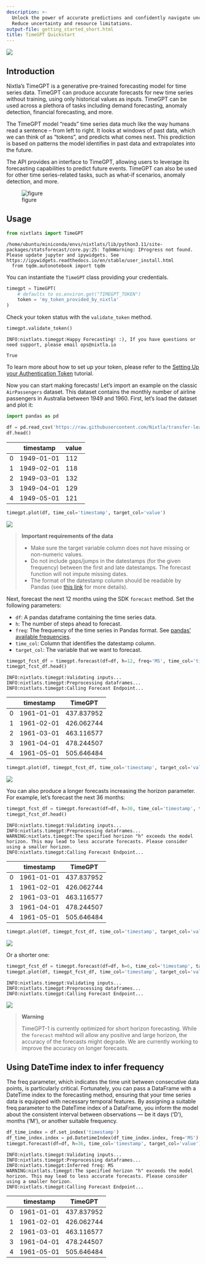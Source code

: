 ```yaml
---
description: >-
  Unlock the power of accurate predictions and confidently navigate uncertainty.
  Reduce uncertainty and resource limitations.
output-file: getting_started_short.html
title: TimeGPT Quickstart
---
```



[![](https://colab.research.google.com/assets/colab-badge.svg)](https://colab.research.google.com/github/Nixtla/nixtla/blob/main/nbs/docs/getting-started/1_getting_started_short.ipynb)

## Introduction

Nixtla’s TimeGPT is a generative pre-trained forecasting model for time
series data. TimeGPT can produce accurate forecasts for new time series
without training, using only historical values as inputs. TimeGPT can be
used across a plethora of tasks including demand forecasting, anomaly
detection, financial forecasting, and more.

The TimeGPT model “reads” time series data much like the way humans read
a sentence – from left to right. It looks at windows of past data, which
we can think of as “tokens”, and predicts what comes next. This
prediction is based on patterns the model identifies in past data and
extrapolates into the future.

The API provides an interface to TimeGPT, allowing users to leverage its
forecasting capabilities to predict future events. TimeGPT can also be
used for other time series-related tasks, such as what-if scenarios,
anomaly detection, and more.

<figure>
<img src="../../img/timegpt-arch.png" alt="figure" />
<figcaption aria-hidden="true">figure</figcaption>
</figure>

## Usage

```python
from nixtlats import TimeGPT
```

``` text
/home/ubuntu/miniconda/envs/nixtlats/lib/python3.11/site-packages/statsforecast/core.py:25: TqdmWarning: IProgress not found. Please update jupyter and ipywidgets. See https://ipywidgets.readthedocs.io/en/stable/user_install.html
  from tqdm.autonotebook import tqdm
```

You can instantiate the `TimeGPT` class providing your credentials.

```python
timegpt = TimeGPT(
    # defaults to os.environ.get("TIMEGPT_TOKEN")
    token = 'my_token_provided_by_nixtla'
)
```

Check your token status with the `validate_token` method.

```python
timegpt.validate_token()
```

``` text
INFO:nixtlats.timegpt:Happy Forecasting! :), If you have questions or need support, please email ops@nixtla.io
```

``` text
True
```

To learn more about how to set up your token, please refer to the
[Setting Up your Authentication
Token](https://nixtlaverse.nixtla.io/nixtla/docs/getting-started/setting_up_your_authentication_token.html)
tutorial.

Now you can start making forecasts! Let’s import an example on the
classic `AirPassengers` dataset. This dataset contains the monthly
number of airline passengers in Australia between 1949 and 1960. First,
let’s load the dataset and plot it:

```python
import pandas as pd
```


```python
df = pd.read_csv('https://raw.githubusercontent.com/Nixtla/transfer-learning-time-series/main/datasets/air_passengers.csv')
df.head()
```

|     | timestamp  | value |
|-----|------------|-------|
| 0   | 1949-01-01 | 112   |
| 1   | 1949-02-01 | 118   |
| 2   | 1949-03-01 | 132   |
| 3   | 1949-04-01 | 129   |
| 4   | 1949-05-01 | 121   |

```python
timegpt.plot(df, time_col='timestamp', target_col='value')
```

![](/nixtla/docs/getting-started/1_getting_started_short_files/figure-markdown_strict/cell-8-output-1.png)

> **Important requirements of the data**
>
> -   Make sure the target variable column does not have missing or
>     non-numeric values.
> -   Do not include gaps/jumps in the datestamps (for the given
>     frequency) between the first and late datestamps. The forecast
>     function will not impute missing dates.
> -   The format of the datestamp column should be readable by Pandas
>     (see [this
>     link](https://pandas.pydata.org/docs/reference/api/pandas.to_datetime.html)
>     for more details).

Next, forecast the next 12 months using the SDK `forecast` method. Set
the following parameters:

-   `df`: A pandas dataframe containing the time series data.
-   `h`: The number of steps ahead to forecast.
-   `freq`: The frequency of the time series in Pandas format. See
    [pandas’ available
    frequencies](https://pandas.pydata.org/pandas-docs/stable/user_guide/timeseries.html#offset-aliases).
-   `time_col`: Column that identifies the datestamp column.
-   `target_col`: The variable that we want to forecast.

```python
timegpt_fcst_df = timegpt.forecast(df=df, h=12, freq='MS', time_col='timestamp', target_col='value')
timegpt_fcst_df.head()
```

``` text
INFO:nixtlats.timegpt:Validating inputs...
INFO:nixtlats.timegpt:Preprocessing dataframes...
INFO:nixtlats.timegpt:Calling Forecast Endpoint...
```

|     | timestamp  | TimeGPT    |
|-----|------------|------------|
| 0   | 1961-01-01 | 437.837952 |
| 1   | 1961-02-01 | 426.062744 |
| 2   | 1961-03-01 | 463.116577 |
| 3   | 1961-04-01 | 478.244507 |
| 4   | 1961-05-01 | 505.646484 |

```python
timegpt.plot(df, timegpt_fcst_df, time_col='timestamp', target_col='value')
```

![](/nixtla/docs/getting-started/1_getting_started_short_files/figure-markdown_strict/cell-10-output-1.png)

You can also produce a longer forecasts increasing the horizon
parameter. For example, let’s forecast the next 36 months:

```python
timegpt_fcst_df = timegpt.forecast(df=df, h=36, time_col='timestamp', target_col='value', freq='MS')
timegpt_fcst_df.head()
```

``` text
INFO:nixtlats.timegpt:Validating inputs...
INFO:nixtlats.timegpt:Preprocessing dataframes...
WARNING:nixtlats.timegpt:The specified horizon "h" exceeds the model horizon. This may lead to less accurate forecasts. Please consider using a smaller horizon.
INFO:nixtlats.timegpt:Calling Forecast Endpoint...
```

|     | timestamp  | TimeGPT    |
|-----|------------|------------|
| 0   | 1961-01-01 | 437.837952 |
| 1   | 1961-02-01 | 426.062744 |
| 2   | 1961-03-01 | 463.116577 |
| 3   | 1961-04-01 | 478.244507 |
| 4   | 1961-05-01 | 505.646484 |

```python
timegpt.plot(df, timegpt_fcst_df, time_col='timestamp', target_col='value')
```

![](/nixtla/docs/getting-started/1_getting_started_short_files/figure-markdown_strict/cell-12-output-1.png)

Or a shorter one:

```python
timegpt_fcst_df = timegpt.forecast(df=df, h=6, time_col='timestamp', target_col='value', freq='MS')
timegpt.plot(df, timegpt_fcst_df, time_col='timestamp', target_col='value')
```

``` text
INFO:nixtlats.timegpt:Validating inputs...
INFO:nixtlats.timegpt:Preprocessing dataframes...
INFO:nixtlats.timegpt:Calling Forecast Endpoint...
```

![](/nixtla/docs/getting-started/1_getting_started_short_files/figure-markdown_strict/cell-13-output-2.png)

> **Warning**
>
> TimeGPT-1 is currently optimized for short horizon forecasting. While
> the `forecast` mehtod will allow any positive and large horizon, the
> accuracy of the forecasts might degrade. We are currently working to
> improve the accuracy on longer forecasts.

## Using DateTime index to infer frequency

The freq parameter, which indicates the time unit between consecutive
data points, is particularly critical. Fortunately, you can pass a
DataFrame with a DateTime index to the forecasting method, ensuring that
your time series data is equipped with necessary temporal features. By
assigning a suitable freq parameter to the DateTime index of a
DataFrame, you inform the model about the consistent interval between
observations — be it days (‘D’), months (‘M’), or another suitable
frequency.

```python
df_time_index = df.set_index('timestamp')
df_time_index.index = pd.DatetimeIndex(df_time_index.index, freq='MS')
timegpt.forecast(df=df, h=36, time_col='timestamp', target_col='value').head()
```

``` text
INFO:nixtlats.timegpt:Validating inputs...
INFO:nixtlats.timegpt:Preprocessing dataframes...
INFO:nixtlats.timegpt:Inferred freq: MS
WARNING:nixtlats.timegpt:The specified horizon "h" exceeds the model horizon. This may lead to less accurate forecasts. Please consider using a smaller horizon.
INFO:nixtlats.timegpt:Calling Forecast Endpoint...
```

|     | timestamp  | TimeGPT    |
|-----|------------|------------|
| 0   | 1961-01-01 | 437.837952 |
| 1   | 1961-02-01 | 426.062744 |
| 2   | 1961-03-01 | 463.116577 |
| 3   | 1961-04-01 | 478.244507 |
| 4   | 1961-05-01 | 505.646484 |

